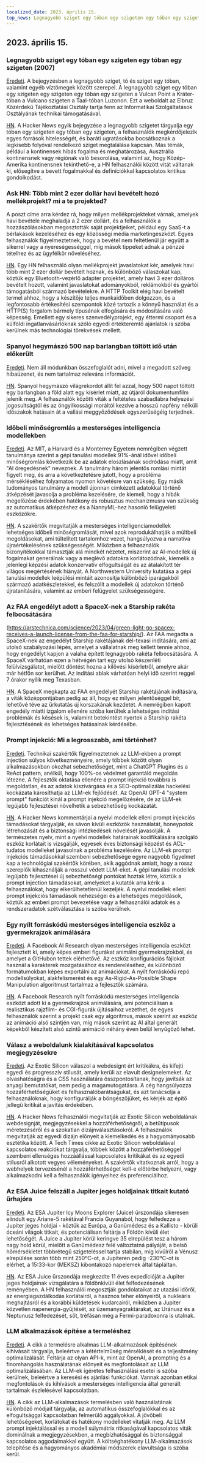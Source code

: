 ```yaml
---
localized_date: 2023. április 15.
top_news: Legnagyobb sziget egy tóban egy szigeten egy tóban egy szigeten (2007)
---
```




<CallToAction />

<Steps>

## 2023. április 15.

### Legnagyobb sziget egy tóban egy szigeten egy tóban egy szigeten (2007)

[Eredeti](https://www.elbruz.org/special-projects/islands-and-lakes/).
A bejegyzésben a legnagyobb sziget, tó és sziget egy tóban, valamint egyéb víztömegek között szerepel. A legnagyobb sziget egy tóban egy szigeten egy szigeten egy tóban egy szigeten a Vulcan Point a Kráter-tóban a Vulcano szigeten a Taal-tóban Luzonon. Ezt a weboldalt az Elbruz Közérdekű Tájékoztatási Osztály tartja fenn az Informatikai Szolgáltatások Osztályának technikai támogatásával.

[HN](http://news.ycombinator.com/item?id=35567026).
A Hacker News egyik bejegyzése a legnagyobb szigetet tárgyalja egy tóban egy szigeten egy tóban egy szigeten, a felhasználók megkérdőjelezik egyes források hitelességét, és baráti ugratásokba bocsátkoznak a legkisebb folyóval rendelkező sziget megtalálása kapcsán. Más témák, például a kontinensek hibás fogalma és meghatározása, Ausztrália kontinensnek vagy régiónak való besorolása, valamint az, hogy Közép-Amerika kontinensnek tekinthető-e, a HN felhasználói között vitát váltanak ki, elősegítve a bevett fogalmakkal és definíciókkal kapcsolatos kritikus gondolkodást.

### Ask HN: Több mint 2 ezer dollár havi bevételt hozó mellékprojekt? mi a te projekted?

A poszt címe arra kérdez rá, hogy milyen mellékprojekteket várnak, amelyek havi bevétele meghaladja a 2 ezer dollárt, és a felhasználók a hozzászólásokban megosztották saját projektjeiket, például egy SaaS-t a bérlakások kezeléséhez és egy közösségi média marketingeszközt. Egyes felhasználók figyelmeztetnek, hogy a bevétel nem feltétlenül jár együtt a sikerrel vagy a nyereségességgel, míg mások tippeket adnak a pénzzé tételhez és az ügyfélkör növeléséhez.

[HN](http://news.ycombinator.com/item?id=35567822).
Egy HN felhasználó olyan mellékprojekt javaslatokat kér, amelyek havi több mint 2 ezer dollár bevételt hoznak, és különböző válaszokat kap, köztük egy Bluetooth-vezérlő adapter projektet, amely havi 3 ezer dolláros bevételt hozott, valamint javaslatokat adományokból, reklámokból és gyártói támogatásból származó bevételekre. A HTTP Toolkit elég havi bevételt termel ahhoz, hogy a készítője teljes munkaidőben dolgozzon, és a legfontosabb értékesítési szempontok közé tartozik a könnyű használat és a HTTP(S) forgalom bármely típusának elfogására és módosítására való képesség. Emellett egy sikeres szenvedélyprojekt, egy éttermi csoport és a külföldi ingatlanvásárlóknak szóló egyedi értékteremtő ajánlatok is szóba kerülnek más technológiai törekvések mellett.

### Spanyol hegymászó 500 nap barlangban töltött idő után előkerült

[Eredeti](https://www.cbc.ca/news/world/spain-cave-500-days-beatriz-flamini-1.6810428).
Nem áll módunkban összefoglalót adni, mivel a megadott szöveg hibaüzenet, és nem tartalmaz releváns információt.

[HN](http://news.ycombinator.com/item?id=35571481).
Spanyol hegymászó világrekordot állít fel azzal, hogy 500 napot töltött egy barlangban a föld alatt egy kísérlet miatt, az útjáról dokumentumfilm jelenik meg. A felhasználók közötti viták a feltételes szabadlábra helyezési jogosultságtól és az öngyilkossági moráltól kezdve a hosszú napfény nélküli időszakok hatásain át a vallási meggyőződések egyszerűségéig terjednek.

### Időbeli minőségromlás a mesterséges intelligencia modellekben

[Eredeti](https://www.nannyml.com/blog/91-of-ml-perfomance-degrade-in-time).
Az MIT, a Harvard és a Monterrey Egyetem nemrégiben végzett tanulmánya szerint a gépi tanulási modellek 91%-ánál idővel időbeli minőségromlás következik be az adatok eloszlásának sodródása miatt, amit "AI öregedésnek" neveznek. A tanulmány három jelentős romlási mintát figyelt meg, és arra a következtetésre jutott, hogy a probléma mérsékléséhez folyamatos nyomon követésre van szükség. Egy másik tudományos tanulmány a modell újonnan címkézett adatokkal történő átképzését javasolja a probléma kezelésére, de kiemeli, hogy a hibák megelőzése érdekében hatékony és robusztus mechanizmusra van szükség az automatikus átképzéshez és a NannyML-hez hasonló felügyeleti eszközökre.

[HN](http://news.ycombinator.com/item?id=35566145).
A szakértők megvitatják a mesterséges intelligenciamodellek lehetséges időbeli minőségromlását, mivel azok reprodukálhatják a múltbeli megoldásokat, ami túltelített tartalomhoz vezet, hangsúlyozva a narratíva újraértékelésének szükségességét. Miközben a felhasználók bizonyítékokkal támasztják alá mindkét nézetet, miszerint az AI-modellek új fogalmakat generálnak vagy a meglévő adatokra korlátozódnak, kiemelik a jelenlegi képzési adatok konzervatív elfogultságát és az átalakított tér világos megértésének hiányát. A Northwestern University kutatása a gépi tanulási modellek leépülési mintáit azonosítja különböző iparágakból származó adatkészletekkel, és felszólít a modellek új adatokon történő újratanítására, valamint az emberi felügyelet szükségességére.

### Az FAA engedélyt adott a SpaceX-nek a Starship rakéta felbocsátására

(https://arstechnica.com/science/2023/04/green-light-go-spacex-receives-a-launch-license-from-the-faa-for-starship/).
Az FAA megadta a SpaceX-nek az engedélyt Starship rakétájának dél-texasi indítására, ami az utolsó szabályozási lépés, amelyet a vállalatnak meg kellett tennie ahhoz, hogy engedélyt kapjon a valaha épített legnagyobb rakéta felbocsátására. A SpaceX várhatóan ezen a hétvégén tart egy utolsó készenléti felülvizsgálatot, mielőtt döntést hozna a kilövési kísérletről, amelyre akár már hétfőn sor kerülhet. Az indítási ablak várhatóan helyi idő szerint reggel 7 órakor nyílik meg Texasban.

[HN](http://news.ycombinator.com/item?id=35575298).
A SpaceX megkapta az FAA engedélyét Starship rakétájának indítására, a viták középpontjában pedig az áll, hogy ez milyen jelentőséggel bír, lehetővé téve az űrkutatás új korszakának kezdetét. A nemrégiben kapott engedély miatti izgalom ellenére szóba kerültek a lehetséges indítási problémák és késések is, valamint betekintést nyertek a Starship rakéta fejlesztésének és lehetséges hatásainak kérdésébe.

### Prompt injekció: Mi a legrosszabb, ami történhet?

[Eredeti](https://simonwillison.net/2023/Apr/14/worst-that-can-happen/).
Technikai szakértők figyelmeztetnek az LLM-ekben a prompt injection súlyos következményeire, amely többek között olyan alkalmazásokban okozhat sebezhetőséget, mint a ChatGPT Plugins és a ReAct pattern, anélkül, hogy 100%-os védelmet garantáló megoldás létezne. A fejlesztők oktatása ellenére a prompt injekció továbbra is megoldatlan, és az adatok kiszivárgása és a SEO-optimalizálás hackelési kockázata károsíthatja az LLM-ek fejlődését. Az OpenAI GPT-4 "system prompt" funkciót kínál a prompt injekció megelőzésére, de az LLM-ek legújabb fejlesztései növelhetik a sebezhetőség kockázatát.

[HN](http://news.ycombinator.com/item?id=35572290).
A Hacker News kommentárjai a nyelvi modellek elleni prompt injekciós támadásokat tárgyalják, és sávon kívüli eszközök használatát, honeypotok létrehozását és a biztonsági intézkedések növelését javasolják. A természetes nyelv, mint a nyelvi modellek határainak kodifikálására szolgáló eszköz korlátait is vizsgálják, egyesek éves biztonsági képzést és ACL-tudatos modelleket javasolnak a probléma kezelésére. Az LLM-ek prompt injekciós támadásokkal szembeni sebezhetősége egyre nagyobb figyelmet kap a technológiai szakértők körében, akik aggódnak amiatt, hogy a rossz szereplők kihasználják a rosszul védett LLM-eket. A gépi tanulási modellek legújabb fejlesztései új sebezhetőségi pontokat hoztak létre, köztük a prompt injection támadásokat, amelyeket a kutatók arra kérik a felhasználókat, hogy elkerülhetetlenül kezeljék. A nyelvi modellek elleni prompt injekciós támadások nehézségei és a lehetséges megoldások, köztük az emberi prompt bevezetése vagy a felhasználói adatok és a rendszeradatok szétválasztása is szóba kerülnek.

### Egy nyílt forráskódú mesterséges intelligencia eszköz a gyermekrajzok animálására

[Eredeti](https://github.com/facebookresearch/AnimatedDrawings).
A Facebook AI Research olyan mesterséges intelligencia eszközt fejlesztett ki, amely képes emberi figurákat animálni gyermekrajzokból, és amelyet a GitHubon tettek elérhetővé. Az eszköz konfigurációs fájlokat használ a karakterek mozgatásához és rendereléséhez, és különböző formátumokban képes exportálni az animációkat. A nyílt forráskódú repó modellsúlyokat, alakfelismerést és egy As-Rigid-As-Possible Shape Manipulation algoritmust tartalmaz a fejlesztők számára.

[HN](http://news.ycombinator.com/item?id=35565681).
A Facebook Research nyílt forráskódú mesterséges intelligencia eszközt adott ki a gyermekrajzok animálására, ami potenciálisan a realisztikus rajzfilm- és CGI-figurák újításaihoz vezethet, de egyes felhasználók szerint a projekt csak egy algoritmus, mások szerint az eszköz az animáció alsó szintjén van, míg mások szerint az AI által generált képekből készített alsó szintű animáció néhány éven belül lenyűgöző lehet.

### Válasz a weboldalunk kialakításával kapcsolatos megjegyzésekre

[Eredeti](https://research.exoticsilicon.com/articles/replying_to_comments).
Az Exotic Silicon válaszol a webdesignt ért kritikákra, és kifejti egyedi és progresszív stílusát, amely kerüli az elavult designelemeket. Az olvashatóságra és a CSS használatára összpontosítanak, hogy javítsák az anyagi bemutatókat, nem pedig a magamutogatásra. A cég hangsúlyozza hozzáférhetőségüket és felhasználóbarátságukat, és azt tanácsolja a felhasználóknak, hogy konfigurálják a böngészőjüket, és kérjék az építő jellegű kritikát a javítás érdekében.

[HN](http://news.ycombinator.com/item?id=35567285).
A Hacker News felhasználói megvitatják az Exotic Silicon weboldalának webdesignját, megjegyzésekkel a hozzáférhetőségről, a betűtípusok méretezéséről és a szokatlan dizájnválasztásokról. A felhasználók megvitatják az egyedi dizájn előnyeit a kiemelkedés és a hagyományosabb esztétika között. A Tech Times cikke az Exotic Silicon weboldalával kapcsolatos reakciókat tárgyalja, többek között a hozzáférhetőséggel szembeni ellenséges hozzáállással kapcsolatos kritikákat és az egyedi stílusról alkotott vegyes véleményeket. A szakértők vitatkoznak arról, hogy a webhelyek tervezésénél a hozzáférhetőséget kell-e előtérbe helyezni, vagy alkalmazkodni kell a felhasználók igényeihez és preferenciáihoz.

### Az ESA Juice felszáll a Jupiter jeges holdjainak titkait kutató űrhajóra

[Eredeti](https://www.esa.int/Science_Exploration/Space_Science/Juice/ESA_s_Juice_lifts_off_on_quest_to_discover_secrets_of_Jupiter_s_icy_moons).
Az ESA Jupiter Icy Moons Explorer (Juice) űrszondája sikeresen elindult egy Ariane-5 rakétával Francia Guyanából, hogy felfedezze a Jupiter jeges holdjai - köztük az Európa, a Ganümédesz és a Kallisto - körüli óceáni világok titkait, és potenciálisan feltárja a Földön kívüli élet lehetőségét. A Juice a Jupiter körül keringve 35 elrepülést tesz a három nagy hold körül, mielőtt a Ganümédesz felé változtatná pályáját, a belső hőmérsékletet többrétegű szigeteléssel tartja stabilan, míg kívülről a Vénusz elrepülése során több mint 250ºC-ot, a Jupiteren pedig -230ºC-ot is elérhet, a 15:33-kor (MEKSZ) kibontakozó napelemek által tápláltan.

[HN](http://news.ycombinator.com/item?id=35574177).
Az ESA Juice űrszondája megkezdte 11 éves expedícióját a Jupiter jeges holdjainak vizsgálatára a földönkívüli élet felfedezésének reményében. A HN felhasználói megosztják gondolataikat az utazási időről, az energiagazdálkodás korlátairól, a hasznos teher előnyeiről, a nukleáris meghajtásról és a korábbi küldetések kudarcairól, miközben a Jupiter közvetlen napenergia-gyűjtését, az üzemanyagraktárakat, az Uránusz és a Neptunusz felfedezését, sőt, tréfásan még a Fermi-paradoxonra is utalnak.

### LLM alkalmazások építése a termeléshez

[Eredeti](https://huyenchip.com/2023/04/11/llm-engineering.html).
A cikk a termelésre alkalmas LLM-alkalmazások építésének kihívásait tárgyalja, beleértve a kétértelműség mérséklését és a teljesítmény optimalizálását. Feltárja az olyan API-k, mint az OpenAI, a prompting és a finomhangolás használatának előnyeit és megfontolásait az LLM optimalizálásában. Az LLM-ek ígéretes felhasználási esetei is szóba kerülnek, beleértve a keresési és ajánlási funkciókat. Vannak azonban etikai megfontolások és kihívások a mesterséges intelligencia által generált tartalmak észlelésével kapcsolatban.

[HN](http://news.ycombinator.com/item?id=35565212).
A cikk az LLM-alkalmazások termelésben való használatának különböző módjait tárgyalja, az automatikus összefoglalókkal és az elfogultsággal kapcsolatban felmerülő aggályokkal. A jövőbeli lehetőségeket, korlátokat és hatékony modelleket vitatják meg. Az LLM prompt injektálással és a modell súlymátrix ritkaságával kapcsolatos viták dominálnak a megjegyzésekben, a megbízhatósággal és biztonsággal kapcsolatos aggodalmakkal együtt. A költséghatékony LLM-alkalmazások telepítése és a hagyományos akadémiai módszerek elavultsága is szóba kerül.

</Steps>
